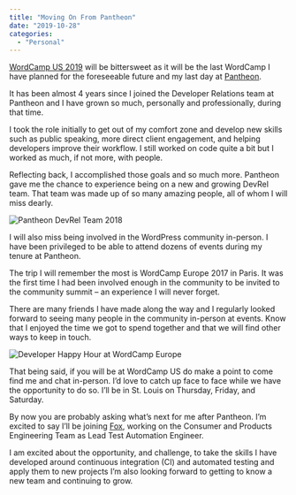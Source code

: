 ```yaml
---
title: "Moving On From Pantheon"
date: "2019-10-28"
categories:
  - "Personal"
---
```


[WordCamp US 2019](https://2019.us.wordcamp.org/) will be bittersweet as it will be the last WordCamp I have planned for the foreseeable future and my last day at [Pantheon](https://pantheon.io/).

It has been almost 4 years since I joined the Developer Relations team at Pantheon and I have grown so much, personally and professionally, during that time.

I took the role initially to get out of my comfort zone and develop new skills such as public speaking, more direct client engagement, and helping developers improve their workflow. I still worked on code quite a bit but I worked as much, if not more, with people.

Reflecting back, I accomplished those goals and so much more. Pantheon gave me the chance to experience being on a new and growing DevRel team. That team was made up of so many amazing people, all of whom I will miss dearly.

![Pantheon DevRel Team 2018](./Pantheon-DevRel-Team-2018.jpg)

I will also miss being involved in the WordPress community in-person. I have been privileged to be able to attend dozens of events during my tenure at Pantheon.

The trip I will remember the most is WordCamp Europe 2017 in Paris. It was the first time I had been involved enough in the community to be invited to the community summit – an experience I will never forget.

There are many friends I have made along the way and I regularly looked forward to seeing many people in the community in-person at events. Know that I enjoyed the time we got to spend together and that we will find other ways to keep in touch.

![Developer Happy Hour at WordCamp Europe](./WordPress-devs-at-WCEU.jpg)

That being said, if you will be at WordCamp US do make a point to come find me and chat in-person. I’d love to catch up face to face while we have the opportunity to do so. I’ll be in St. Louis on Thursday, Friday, and Saturday.

By now you are probably asking what’s next for me after Pantheon. I’m excited to say I’ll be joining [Fox](https://www.fox.com/), working on the Consumer and Products Engineering Team as Lead Test Automation Engineer.

I am excited about the opportunity, and challenge, to take the skills I have developed around continuous integration (CI) and automated testing and apply them to new projects I’m also looking forward to getting to know a new team and continuing to grow.